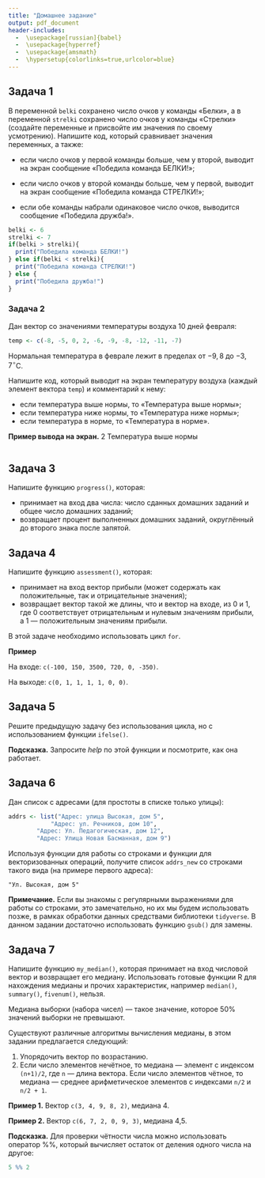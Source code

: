 ```yaml
---
title: "Домашнее задание"
output: pdf_document
header-includes:
  -  \usepackage[russian]{babel}
  -  \usepackage{hyperref}
  -  \usepackage{amsmath}
  -  \hypersetup{colorlinks=true,urlcolor=blue}
---
```


## Задача 1

В переменной `belki` сохранено число очков у команды «Белки», а в переменной `strelki` сохранено число очков у команды «Стрелки» (создайте переменные и присвойте им значения по своему усмотрению).
Напишите код, который сравнивает значения переменных, а также:	

* если число очков у первой команды больше, чем у второй, выводит на экран сообщение «Победила команда БЕЛКИ!»;		

* если число очков у второй команды больше, чем у первой, выводит на экран сообщение «Победила команда СТРЕЛКИ!»;

* если обе команды набрали одинаковое число очков, выводится сообщение «Победила дружба!».	

```r
belki <- 6
strelki <- 7
if(belki > strelki){
  print("Победила команда БЕЛКИ!")
} else if(belki < strelki){
  print("Победила команда СТРЕЛКИ!")
} else {
  print("Победила дружба!")
}
```


### Задача 2

Дан вектор со значениями температуры воздуха 10 дней февраля:

```r
temp <- c(-8, -5, 0, 2, -6, -9, -8, -12, -11, -7)
```

Нормальная температура в феврале лежит в пределах от $-9,8$ до $-3,7^\circ$С.
 							
Напишите код, который выводит на экран температуру воздуха (каждый элемент вектора `temp`) и комментарий к нему:					

* если температура выше нормы, то «Температура выше нормы»; 
* если температура ниже нормы, то «Температура ниже нормы»; 
* если температура в норме, то «Температура в норме».

**Пример вывода на экран.** 2 Температура выше нормы			

```r

```


## Задача 3

Напишите функцию `progress()`, которая:

* принимает на вход два числа: число сданных домашних заданий и общее число домашних заданий;				
* возвращает процент выполненных домашних заданий, округлённый до второго знака после запятой. 							

## Задача 4

Напишите функцию `assessment()`, которая:

* принимает на вход вектор прибыли (может содержать как положительные, так и отрицательные значения);
* возвращает вектор такой же длины, что и вектор на входе, из 0 и 1, где 0 соответствует отрицательным и нулевым значениям прибыли, а 1 — положительным значениям прибыли.					

В этой задаче необходимо использовать цикл `for`. 

**Пример**

На входе: `c(-100, 150, 3500, 720, 0, -350)`.

На выходе: `c(0, 1, 1, 1, 1, 0, 0)`.

## Задача 5

Решите предыдущую задачу без использования цикла, но с использованием функции `ifelse()`. 

**Подсказка.** Запросите *help* по этой функции и посмотрите, как она работает.	

## Задача 6
Дан список с адресами (для простоты в списке только улицы):

```r
addrs <- list("Адрес: улица Высокая, дом 5", 
            "Адрес: ул. Речников, дом 10",
		"Адрес: Ул. Педагогическая, дом 12", 
		"Адрес: Улица Новая Басманная, дом 9")
```

Используя функции для работы со строками и функции для векторизованных операций, получите список `addrs_new` со строками такого вида (на примере первого адреса):

```
"Ул. Высокая, дом 5"
```

**Примечание.** Если вы знакомы с регулярными выражениями для работы со строками, это замечательно, но их мы будем использовать позже, в рамках обработки данных средствами библиотеки `tidyverse`. В данном задании достаточно использовать функцию `gsub()` для замены. 

## Задача 7
Напишите функцию `my_median()`, которая принимает на вход числовой вектор и возвращает его медиану. Использовать готовые функции R для нахождения медианы и прочих характеристик, например `median()`, `summary()`, `fivenum()`, нельзя.

Медиана выборки (набора чисел) — такое значение, которое 50% значений выборки не превышают.

Существуют различные алгоритмы вычисления медианы, в этом задании предлагается следующий:

1. Упорядочить вектор по возрастанию.
2. Если число элементов нечётное, то медиана — элемент с индексом `(n+1)/2`, где `n` — длина вектора. Если число элементов чётное, то медиана — среднее арифметическое элементов с индексами `n/2` и `n/2 + 1`.

**Пример 1.** Вектор `c(3, 4, 9, 8, 2)`, медиана 4.

**Пример 2.** Вектор `c(6, 7, 2, 0, 9, 3)`, медиана 4,5.

**Подсказка.** Для проверки чётности числа можно использовать оператор %%, который вычисляет остаток от деления одного числа на другое:

```r
5 %% 2
```

